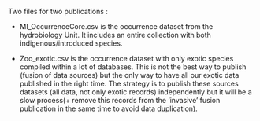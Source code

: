 Two files for two publications :

* MI_OccurrenceCore.csv is the occurrence dataset from the hydrobiology Unit. It includes an entire collection with both indigenous/introduced species.

* Zoo_exotic.csv is the occurrence dataset with only exotic species compiled within a lot of databases. This is not the best way to publish (fusion of data sources) but the only way 
to have all our exotic data published in the right time. The strategy is to publish these sources datasets (all data, not only exotic records) independently but it will be a slow process(+ remove this records from the 'invasive' fusion publication in the same time to avoid data duplication).
